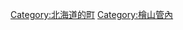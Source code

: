 {{Commonscat|Otobe, Hokkaido}}
{{Catmore}}

{{DEFAULTSORT:Otobe}}
[[Category:北海道的町|Category:北海道的町]]
[[Category:檜山管內|Category:檜山管內]]